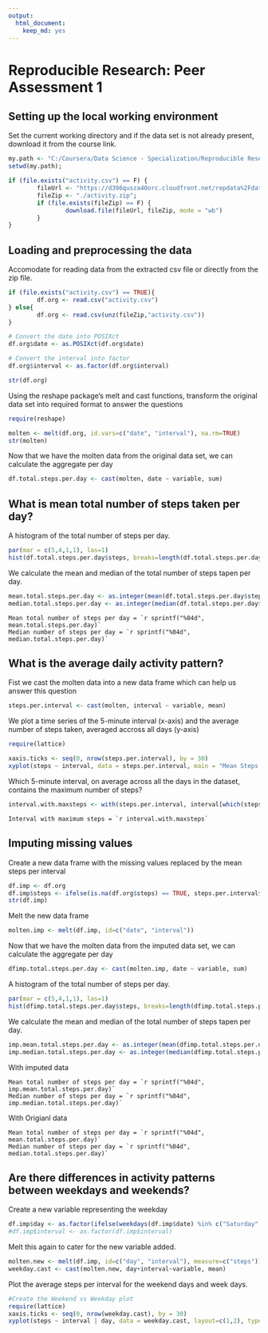 ```yaml
---
output:
  html_document:
    keep_md: yes
---
```

# Reproducible Research: Peer Assessment 1


## Setting up the local working environment

Set the current working directory and if the data set is not already present, download it from the course link.

```r
my.path <- "C:/Coursera/Data Science - Specialization/Reproducible Research/RepData_PeerAssessment1";
setwd(my.path);

if (file.exists("activity.csv") == F) {
        fileUrl <- "https://d396qusza40orc.cloudfront.net/repdata%2Fdata%2Factivity.zip";
        fileZip <- "./activity.zip";
        if (file.exists(fileZip) == F) {
                download.file(fileUrl, fileZip, mode = "wb")
        }
}
```



## Loading and preprocessing the data

Accomodate for reading data from the extracted csv file or directly from the zip file.

```r
if (file.exists("activity.csv") == TRUE){
        df.org <- read.csv("activity.csv")
} else{
        df.org <- read.csv(unz(fileZip,"activity.csv"))
}

# Convert the date into POSIXct
df.org$date <- as.POSIXct(df.org$date)

# Convert the interval into factor
df.org$interval <- as.factor(df.org$interval)

str(df.org)
```

Using the reshape package's melt and cast functions, transform the original data set into required format to answer the questions

```r
require(reshape)

molten <- melt(df.org, id.vars=c("date", "interval"), na.rm=TRUE)
str(molten)
```

Now that we have the molten data from the original data set, we can calculate the aggregate per day
```r
df.total.steps.per.day <- cast(molten, date ~ variable, sum)
```


## What is mean total number of steps taken per day?

A histogram of the total number of steps per day.
```r
par(mar = c(5,4,1,1), las=1)
hist(df.total.steps.per.day$steps, breaks=length(df.total.steps.per.day$date), main = "Total steps per day", xlab="Ticks")
```

We calculate the mean and median of the total number of steps tapen per day.
```r
mean.total.steps.per.day <- as.integer(mean(df.total.steps.per.day$steps))
median.total.steps.per.day <- as.integer(median(df.total.steps.per.day$steps))
```

```
Mean total number of steps per day = `r sprintf("%04d", mean.total.steps.per.day)`
Median number of steps per day = `r sprintf("%04d", median.total.steps.per.day)`
```

## What is the average daily activity pattern?

Fist we cast the molten data into a new data frame which can help us answer this question
```r
steps.per.interval <- cast(molten, interval ~ variable, mean)
```

We plot a time series of the 5-minute interval (x-axis) and the average number of steps taken, averaged accross all days (y-axis)
```r
require(lattice)

xaxis.ticks <- seq(0, nrow(steps.per.interval), by = 30)
xyplot(steps ~ interval, data = steps.per.interval, main = "Mean Steps Per Interval", layout=c(1,1), type=c("l"), scales=list(x=list(at=xaxis.ticks)))
```

Which 5-minute interval, on average across all the days in the dataset, contains the maximum number of steps?
```r
interval.with.maxsteps <- with(steps.per.interval, interval[which(steps == max(steps))])
```

```
Interval with maximum steps = `r interval.with.maxsteps`
```

## Imputing missing values

Create a new data frame with the missing values replaced by the mean steps per interval
```r
df.imp <- df.org
df.imp$steps <- ifelse(is.na(df.org$steps) == TRUE, steps.per.interval$steps[steps.per.interval$interval %in% df.org$interval], df.org$steps)
str(df.imp)
```

Melt the new data frame
```r
molten.imp <- melt(df.imp, id=c("date", "interval"))
```

Now that we have the molten data from the imputed data set, we can calculate the aggregate per day
```r
dfimp.total.steps.per.day <- cast(molten.imp, date ~ variable, sum)
```


A histogram of the total number of steps per day.
```r
par(mar = c(5,4,1,1), las=1)
hist(dfimp.total.steps.per.day$steps, breaks=length(dfimp.total.steps.per.day$date), main = "Total steps per day", xlab="Ticks")
```

We calculate the mean and median of the total number of steps tapen per day.
```r
imp.mean.total.steps.per.day <- as.integer(mean(dfimp.total.steps.per.day$steps))
imp.median.total.steps.per.day <- as.integer(median(dfimp.total.steps.per.day$steps))
```

With imputed data
```
Mean total number of steps per day = `r sprintf("%04d", imp.mean.total.steps.per.day)`
Median number of steps per day = `r sprintf("%04d", imp.median.total.steps.per.day)`
```

With Origianl data
```
Mean total number of steps per day = `r sprintf("%04d", mean.total.steps.per.day)`
Median number of steps per day = `r sprintf("%04d", median.total.steps.per.day)`
```

## Are there differences in activity patterns between weekdays and weekends?

Create a new variable representing the weekday
```r
df.imp$day <- as.factor(ifelse(weekdays(df.imp$date) %in% c("Saturday", "Sunday"), "weekend", "weekday"))
#df.imp$interval <- as.factor(df.imp$interval)
```

Melt this again to cater for the new variable added.
```r
molten.new <- melt(df.imp, id=c("day", "interval"), measure=c("steps"))
weekday.cast <- cast(molten.new, day+interval~variable, mean)
```

Plot the average steps per interval for the weekend days and week days.
```r
#Create the Weekend vs Weekday plot
require(lattice)
xaxis.ticks <- seq(0, nrow(weekday.cast), by = 30)
xyplot(steps ~ interval | day, data = weekday.cast, layout=c(1,2), type=c("l"), scales=list(x=list(at=xaxis.ticks)))
```

